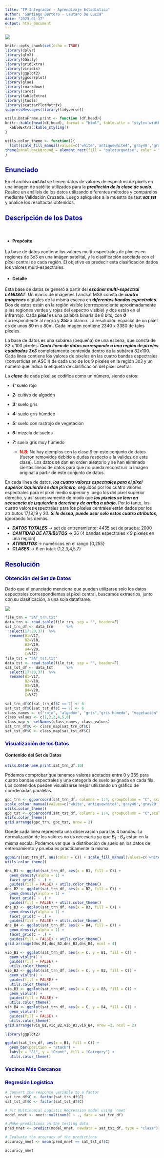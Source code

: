 ```yaml
---
title: "TP Integrador - Aprendizaje Estadístico"
author: "Santiago Bertero - Lautaro De Lucia"
date: "2023-01-17"
output: html_document
---
```


![](satellite.png)

```r
knitr::opts_chunk$set(echo = TRUE)
library(dplyr)
library(glm2)
library(GGally)
library(gridExtra)
library(viridis)
library(ggplot2)
library(ggcorrplot)
library(glue)
library(rmarkdown)
library(caret)
library(kableExtra)
library(jtools)
library(scatterPlotMatrix)
suppressMessages(library(tidyverse))

utils.DataFrame.print <- function (df,head){
knitr::kable(head(df,head), format = "html", table.attr = "style='width:50%;'") %>% 
  kableExtra::kable_styling() 
}

utils.color_theme <- function(){
  list(scale_fill_manual(values=c('white','antiquewhite4','gray40','gray20','sienna3','olivedrab')), 
theme(panel.background = element_rect(fill = "paleturquoise", color = "black"),panel.grid.major = element_line(color = "paleturquoise3"),panel.grid.minor = element_line(color = "paleturquoise3")))
}
```

## **<font color=darkblue> Enunciado </font>**

En el archivo ***sat.txt*** se tienen datos de valores de espectros de pixels en una imagen de satélite utilizados para la ***predicción de la clase de suelo***. Realice un análisis de los datos utilizando diferentes métodos y compárelos mediante Validación Cruzada. Luego aplíquelos a la muestra de test ***sat.tst*** y analice los resultados obtenidos.

## **<font color=darkblue> Descripción de los Datos</font>**

<br>

- #### **Propósito**

La base de datos contiene los valores multi-espectrales de píxeles en regiones de 3x3 en una imágen satelital, y la clasificación asociada con el píxel central de cada región. El objetivo es predecir esta clasificación dados los valores multi-espectrales. 

- #### **Detalle**

Esta base de datos se generó a partir del ***escáner multi-espectral LANDSAT***. Un marco de imágenes Landsat MSS consta de ***cuatro imágenes*** digitales de la misma escena en ***diferentes bandas espectrales***. Dos de estos están en la región visible (correspondiente aproximadamente a las regiones verdes y rojas del espectro visible) y dos están en el infrarrojo. Cada ***píxel*** es una palabra binaria de 8 bits, con ***0*** correspondiente al negro y ***255*** a blanco. La resolución espacial de un píxel es de unos 80 m x 80m. Cada imagen contiene 2340 x 3380 de tales píxeles. 

La base de datos es una subárea (pequeña) de una escena, que consta de 82 x 100 píxeles. ***Cada línea de datos corresponde a una región de píxeles cuadrados 3x3*** completamente contenida dentro de la subárea 82x100. Cada línea contiene los valores de píxeles en las cuatro bandas espectrales (convertidas en ASCII) de cada uno de los 9 píxeles en la región 3x3 y un número que indica la etiqueta de clasificación del píxel central.

La ***clase*** de cada píxel se codifica como un número, siendo estos:

- ***1:*** suelo rojo
- ***2:*** cultivo de algodón
- ***3:*** suelo gris
- ***4:*** suelo gris húmdeo
- ***5:*** suelo con rastrojo de vegetación 
- ***6:*** mezcla de suelos
- ***7:*** suelo gris muy húmedo  

   -   **<font color='red'>N.B</font>**:
No hay ejemplos con la clase 6 en este conjunto de datos (fueron removidos debido a dudas respecto a la validez de esta clase). Los datos se dan en orden aleatorio y se han eliminado ciertas líneas de datos para que no pueda reconstruir la imagen original a partir de este conjunto de datos.

En cada línea de datos, ***los cuatro valores espectrales para el píxel superior izquierdo se dan primero***, seguidos por los cuatro valores espectrales para el píxel medio superior y luego los del píxel superior derecho, y así sucesivamente de modo que ***los píxeles se leen en secuencia de izquierda a derecha y de arriba a abajo***. Por lo tanto, los cuatro valores espectrales para los píxeles centrales están dados por los atributos 17,18,19 y 20. ***Si lo desea, puede usar solo estos cuatro atributos***, ignorando los demás.

- ***DATOS TOTALES*** &rarr; set de entrenamiento: 4435 set de prueba: 2000
- ***CANTIDAD DE ATRIBUTOS*** &rarr; 36 (4 bandas espectrales x 9 píxeles en una región)
- ***ATRIBUTOS*** &rarr; numéricos en el rango {0,255}
- ***CLASES*** &rarr; 6 en total: {1,2,3,4,5,7}


## **<font color=darkblue> Resolución </font>**

### **<font color=darkblue> Obtención del Set de Datos </font>**

Dado que el enunciado menciona que pueden utilizarse solo los datos espectrales
correspondientes al píxel central, buscamos extraerlos, junto con su clasificación,
a una sola dataframe.



![](Explicacion_TP2_español.drawio.png)



```r
file_trn = "SAT_trn.txt"
data_trn <- read.table(file_trn, sep = "", header=F)
sat_trn_df <- data_trn      %>% 
  select(17:20,37)  %>% 
  rename(B1=V17,
         B2=V18,
         B3=V19,
         B4=V20,
         C=V37)
file_tst = "SAT_tst.txt"
data_tst <- read.table(file_tst, sep = "", header=F)
sat_tst_df <- data_tst      %>% 
  select(17:20,37)  %>% 
  rename(B1=V17,
         B2=V18,
         B3=V19,
         B4=V20,
         C=V37)
```

```r
sat_trn_df$C[sat_trn_df$C == 7] <- 6
sat_tst_df$C[sat_tst_df$C == 7] <- 6
class_names <- c("rojo", "algodón", "gris","gris húmedo", "vegetación", "gris muy húmedo")
class_values <- c(1,2,3,4,5,6)
class_map <- setNames(class_names, class_values)
sat_trn_df$C <- class_map[sat_trn_df$C]
sat_tst_df$C <- class_map[sat_tst_df$C]
```


### **<font color=darkblue> Visualización de los Datos</font>**

#### Contenido del Set de Datos

```r
utils.DataFrame.print(sat_trn_df,10)
```

Podemos comprobar que tenemos valores acotados entre 0 y 255 para cuatro bandas espectrales y una categoría de suelo asignada en cada fila. Los contenidos pueden visualizarse mejor utilizando un gráfico de coordenadas paralelas.

```r
gpc_trn <- ggparcoord(sat_trn_df, columns = 1:4, groupColumn = "C", scale='globalminmax',title="Datos de Entrenamiento") + 
scale_colour_manual(values=c('white','antiquewhite4','gray40','gray20','sienna3','olivedrab')) + 
utils.color_theme()
gpc_tst <- ggparcoord(sat_tst_df, columns = 1:4, groupColumn = "C",scale='globalminmax',title="Datos de Prueba") +  scale_colour_manual(values=c('white','antiquewhite4','gray40','gray20','sienna3','olivedrab')) +
utils.color_theme()
grid.arrange(gpc_trn, gpc_tst, nrow = 2)
```

Donde cada linea representa una observación para las 4 bandas. La normalización de los valores no es necesaria ya que $B_1:B_4$ estan en la misma escala. Podemos ver que la distribución de suelo en los datos de entrenamiento y prueba es practicamente la misma.

```r
ggpairs(sat_trn_df, aes(color = C)) + scale_fill_manual(values=c('white','antiquewhite4','gray40','gray20','sienna3','olivedrab')) + scale_colour_manual(values=c('white','antiquewhite4','gray40','gray20','sienna3','olivedrab')) + 
utils.color_theme()
```

```r
dns_B1 <- ggplot(sat_trn_df, aes(x = B1, fill = C)) +
  geom_density(alpha = 1) +
  facet_grid(C ~ .) +  
  guides(fill = FALSE) + utils.color_theme()
dns_B2 <- ggplot(sat_trn_df, aes(x = B2, fill = C)) +
  geom_density(alpha = 1) +
  facet_grid(C ~ .) +  
  guides(fill = FALSE) + utils.color_theme()
dns_B3 <- ggplot(sat_trn_df, aes(x = B3, fill = C)) +
  geom_density(alpha = 1) +
  facet_grid(C ~ .) +
  guides(fill = FALSE) + utils.color_theme()
dns_B4 <- ggplot(sat_trn_df, aes(x = B4, fill = C)) +
  geom_density(alpha = 1) +
  facet_grid(C ~ .) +
  guides(fill = FALSE) + utils.color_theme()
grid.arrange(dns_B1,dns_B2,dns_B3,dns_B4, ncol = 4)

```

```r
vio_B1 <- ggplot(sat_trn_df, aes(x = C, y = B1, fill = C)) +
  geom_violin() +
  guides(fill = FALSE) +
  utils.color_theme()
vio_B2 <- ggplot(sat_trn_df, aes(x = C, y = B2, fill = C)) +
  geom_violin() +
  guides(fill = FALSE) +
  utils.color_theme()
vio_B3 <- ggplot(sat_trn_df, aes(x = C, y = B3, fill = C)) +
  geom_violin() +
  guides(fill = FALSE) + 
  utils.color_theme()
vio_B4 <- ggplot(sat_trn_df, aes(x = C, y = B4, fill = C)) +
  geom_violin() +
  guides(fill = FALSE) + 
  utils.color_theme()
grid.arrange(vio_B1,vio_B2,vio_B3,vio_B4, nrow =2, ncol = 2)
```

```r
library(ggplot2)

ggplot(sat_trn_df, aes(x = B1, fill = C)) + 
  geom_bar(position = "stack") +
  labs(x = "B1", y = "Count", fill = "Category") + 
  utils.color_theme()
```

### **<font color=darkblue> Vecinos Más Cercanos </font>**

### **<font color=darkblue> Regresión Logística </font>**


```r
# Convert the response variable to a factor
sat_trn_df$C <- factor(sat_trn_df$C)
sat_tst_df$C <- factor(sat_tst_df$C)

# Fit Multinomial Logistic Regression model using `nnet`
model_nnet <- nnet::multinom(C ~ ., data = sat_trn_df)

# Make predictions on the testing data
pred_nnet <- predict(model_nnet, newdata = sat_tst_df, type = "class")

# Evaluate the accuracy of the predictions
accuracy_nnet <- mean(pred_nnet == sat_tst_df$C)
```

```r
accuracy_nnet
```


